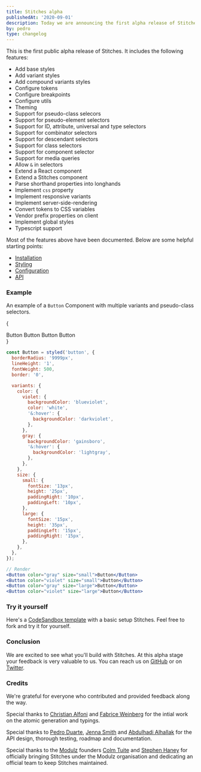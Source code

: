```yaml
---
title: Stitches alpha
publishedAt: '2020-09-01'
description: Today we are announcing the first alpha release of Stitches. This is an early look at the API and features.
by: pedro
type: changelog
---
```


This is the first public alpha release of Stitches. It includes the following features:

- Add base styles
- Add variant styles
- Add compound variants styles
- Configure tokens
- Configure breakpoints
- Configure utils
- Theming
- Support for pseudo-class selecors
- Support for pseudo-element selectors
- Support for ID, attribute, universal and type selectors
- Support for combinator selectors
- Support for descendant selectors
- Support for class selectors
- Support for component selector
- Support for media queries
- Allow `&` in selectors
- Extend a React component
- Extend a Stitches component
- Parse shorthand properties into longhands
- Implement `css` property
- Implement responsive variants
- Implement server-side-rendering
- Convert tokens to CSS variables
- Vendor prefix properties on client
- Implement global styles
- Typescript support

Most of the features above have been documented. Below are some helpful starting points:

- [Installation](/docs/installation)
- [Styling](/docs/styling)
- [Configuration](/docs/tokens)
- [API](/docs/api)

### Example

An example of a `Button` Component with multiple variants and pseudo-class selectors.

{

<Preview>

  <div style={{ display: 'flex', gap: '20px', alignItems: 'center' }}>
    <Box
      as="button"
      css={{
        borderRadius: '9999px',
        lineHeight: '1',
        fontWeight: 500,
        border: '0',
        backgroundColor: 'blueviolet',
        color: 'white',
        fontSize: '13px',
        height: '25px',
        paddingRight: '10px',
        paddingLeft: '10px',
        '&:hover': {
          backgroundColor: 'darkviolet',
        },
      }}
    >
      Button
    </Box>
    <Box
      as="button"
      css={{
        borderRadius: '9999px',
        lineHeight: '1',
        fontWeight: 500,
        border: '0',
        backgroundColor: 'gainsboro',
        fontSize: '13px',
        height: '25px',
        paddingRight: '10px',
        paddingLeft: '10px',
        '&:hover': {
          backgroundColor: 'lightgray',
        },
      }}
    >
      Button
    </Box>
    <Box
      as="button"
      css={{
        borderRadius: '9999px',
        lineHeight: '1',
        fontWeight: 500,
        border: '0',
        backgroundColor: 'blueviolet',
        color: 'white',
        fontSize: '15px',
        height: '35px',
        paddingLeft: '15px',
        paddingRight: '15px',
        '&:hover': {
          backgroundColor: 'darkviolet',
        },
      }}
    >
      Button
    </Box>
    <Box
      as="button"
      css={{
        borderRadius: '9999px',
        lineHeight: '1',
        fontWeight: 500,
        border: '0',
        backgroundColor: 'gainsboro',
        fontSize: '15px',
        height: '35px',
        paddingLeft: '15px',
        paddingRight: '15px',
        '&:hover': {
          backgroundColor: 'lightgray',
        },
      }}
    >
      Button
    </Box>
  </div>
</Preview>
}

```jsx
const Button = styled('button', {
  borderRadius: '9999px',
  lineHeight: '1',
  fontWeight: 500,
  border: '0',

  variants: {
    color: {
      violet: {
        backgroundColor: 'blueviolet',
        color: 'white',
        '&:hover': {
          backgroundColor: 'darkviolet',
        },
      },
      gray: {
        backgroundColor: 'gainsboro',
        '&:hover': {
          backgroundColor: 'lightgray',
        },
      },
    },
    size: {
      small: {
        fontSize: '13px',
        height: '25px',
        paddingRight: '10px',
        paddingLeft: '10px',
      },
      large: {
        fontSize: '15px',
        height: '35px',
        paddingLeft: '15px',
        paddingRight: '15px',
      },
    },
  },
});

// Render
<Button color="gray" size="small">Button</Button>
<Button color="violet" size="small">Button</Button>
<Button color="gray" size="large">Button</Button>
<Button color="violet" size="large">Button</Button>
```

### Try it yourself

Here's a [CodeSandbox template](https://codesandbox.io/s/stitches-starter-typescript-113w1?file=/src/App.tsx) with a basic setup Stitches. Feel free to fork and try it for yourself.

### Conclusion

We are excited to see what you'll build with Stitches. At this alpha stage your feedback is very valuable to us. You can reach us on [GitHub](https://github.com/stitchesjs/stitches) or on [Twitter](https://twitter.com/stitchesjs).

### Credits

We're grateful for everyone who contributed and provided feedback along the way.

Special thanks to [Christian Alfoni](https://twitter.com/christianalfoni) and [Fabrice Weinberg](https://twitter.com/fweinb) for the intial work on the atomic generation and typings.

Special thanks to [Pedro Duarte](https://twitter.com/peduarte), [Jenna Smith](https://twitter.com/jjenzz) and [Abdulhadi Alhallak](https://twitter.com/hadi_hlk) for the API design, thorough testing, roadmap and documentation.

Special thanks to the [Modulz](https://modulz.app) founders [Colm Tuite](https://twitter.com/colmtuite) and [Stephen Haney](https://twitter.com/sdothaney) for officially bringing Stitches under the Modulz organisation and dedicating an official team to keep Stitches maintained.
